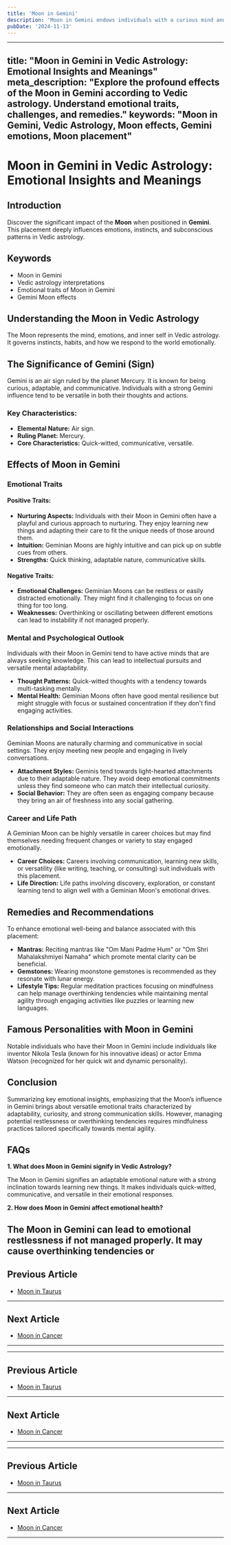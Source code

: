 ```yaml
---
title: 'Moon in Gemini'
description: 'Moon in Gemini endows individuals with a curious mind and adaptable emotions. They are communicative, sociable, and enjoy intellectual stimulation and variety in life in Vedic Astrology'
pubDate: '2024-11-13'
---
```


---
title: "Moon in Gemini in Vedic Astrology: Emotional Insights and Meanings"
meta_description: "Explore the profound effects of the Moon in Gemini according to Vedic astrology. Understand emotional traits, challenges, and remedies."
keywords: "Moon in Gemini, Vedic Astrology, Moon effects, Gemini emotions, Moon placement"
---

# Moon in Gemini in Vedic Astrology: Emotional Insights and Meanings

## Introduction

Discover the significant impact of the **Moon** when positioned in **Gemini**. This placement deeply influences emotions, instincts, and subconscious patterns in Vedic astrology.

## Keywords

- Moon in Gemini
- Vedic astrology interpretations
- Emotional traits of Moon in Gemini
- Gemini Moon effects

## Understanding the Moon in Vedic Astrology

The Moon represents the mind, emotions, and inner self in Vedic astrology. It governs instincts, habits, and how we respond to the world emotionally.

## The Significance of Gemini (Sign)

Gemini is an air sign ruled by the planet Mercury. It is known for being curious, adaptable, and communicative. Individuals with a strong Gemini influence tend to be versatile in both their thoughts and actions.

### Key Characteristics:

- **Elemental Nature:** Air sign.
- **Ruling Planet:** Mercury.
- **Core Characteristics:** Quick-witted, communicative, versatile.

## Effects of Moon in Gemini

### Emotional Traits

#### Positive Traits:
- **Nurturing Aspects:** Individuals with their Moon in Gemini often have a playful and curious approach to nurturing. They enjoy learning new things and adapting their care to fit the unique needs of those around them.
- **Intuition:** Geminian Moons are highly intuitive and can pick up on subtle cues from others.
- **Strengths:** Quick thinking, adaptable nature, communicative skills.

#### Negative Traits:
- **Emotional Challenges:** Geminian Moons can be restless or easily distracted emotionally. They might find it challenging to focus on one thing for too long.
- **Weaknesses:** Overthinking or oscillating between different emotions can lead to instability if not managed properly.

### Mental and Psychological Outlook

Individuals with their Moon in Gemini tend to have active minds that are always seeking knowledge. This can lead to intellectual pursuits and versatile mental adaptability.

- **Thought Patterns:** Quick-witted thoughts with a tendency towards multi-tasking mentally.
- **Mental Health:** Geminian Moons often have good mental resilience but might struggle with focus or sustained concentration if they don't find engaging activities.

### Relationships and Social Interactions

Geminian Moons are naturally charming and communicative in social settings. They enjoy meeting new people and engaging in lively conversations.

- **Attachment Styles:** Geminis tend towards light-hearted attachments due to their adaptable nature. They avoid deep emotional commitments unless they find someone who can match their intellectual curiosity.
- **Social Behavior:** They are often seen as engaging company because they bring an air of freshness into any social gathering.

### Career and Life Path

A Geminian Moon can be highly versatile in career choices but may find themselves needing frequent changes or variety to stay engaged emotionally.

- **Career Choices:** Careers involving communication, learning new skills, or versatility (like writing, teaching, or consulting) suit individuals with this placement.
- **Life Direction:** Life paths involving discovery, exploration, or constant learning tend to align well with a Geminian Moon's emotional drives.

## Remedies and Recommendations

To enhance emotional well-being and balance associated with this placement:

- **Mantras:** Reciting mantras like "Om Mani Padme Hum" or "Om Shri Mahalakshmiyei Namaha" which promote mental clarity can be beneficial.
- **Gemstones:** Wearing moonstone gemstones is recommended as they resonate with lunar energy.
- **Lifestyle Tips:** Regular meditation practices focusing on mindfulness can help manage overthinking tendencies while maintaining mental agility through engaging activities like puzzles or learning new languages.

## Famous Personalities with Moon in Gemini

Notable individuals who have their Moon in Gemini include individuals like inventor Nikola Tesla (known for his innovative ideas) or actor Emma Watson (recognized for her quick wit and dynamic personality).

## Conclusion

Summarizing key emotional insights, emphasizing that the Moon’s influence in Gemini brings about versatile emotional traits characterized by adaptability, curiosity, and strong communication skills. However, managing potential restlessness or overthinking tendencies requires mindfulness practices tailored specifically towards mental agility.

## FAQs

**1. What does Moon in Gemini signify in Vedic Astrology?**

The Moon in Gemini signifies an adaptable emotional nature with a strong inclination towards learning new things. It makes individuals quick-witted, communicative, and versatile in their emotional responses.

**2. How does Moon in Gemini affect emotional health?**

The Moon in Gemini can lead to emotional restlessness if not managed properly. It may cause overthinking tendencies or
---

## Previous Article
- [Moon in Taurus](/blogs-md/0802_Moon_in_Rashi/080202_Moon_in_Taurus.mdx)

---

## Next Article
- [Moon in Cancer](/blogs-md/0802_Moon_in_Rashi/080204_Moon_in_Cancer.mdx)

---
---

## Previous Article
- [Moon in Taurus](080202_Moon_in_Taurus.mdx)

---

## Next Article
- [Moon in Cancer](080204_Moon_in_Cancer.mdx)

---
---

## Previous Article
- [Moon in Taurus](080202_Moon_in_Taurus.mdx)

---

## Next Article
- [Moon in Cancer](080204_Moon_in_Cancer.mdx)

---
